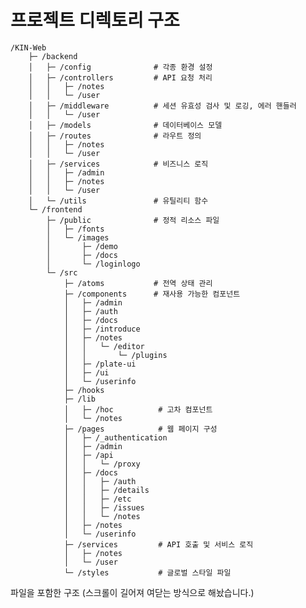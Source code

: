 
# 프로젝트 디렉토리 구조

```
/KIN-Web
    ├─ /backend
    │   ├─ /config              # 각종 환경 설정
    │   ├─ /controllers         # API 요청 처리
    │   │   ├─ /notes
    │   │   └─ /user
    │   ├─ /middleware          # 세션 유효성 검사 및 로깅, 에러 핸들러
    │   │   └─ /user
    │   ├─ /models              # 데이터베이스 모델
    │   ├─ /routes              # 라우트 정의
    │   │   ├─ /notes
    │   │   └─ /user
    │   ├─ /services            # 비즈니스 로직
    │   │   ├─ /admin
    │   │   ├─ /notes
    │   │   └─ /user
    │   └─ /utils               # 유틸리티 함수
    └─ /frontend
        ├─ /public              # 정적 리소스 파일
        │   ├─ /fonts
        │   └─ /images
        │       ├─ /demo
        │       ├─ /docs
        │       └─ /loginlogo
        └─ /src
            ├─ /atoms           # 전역 상태 관리
            ├─ /components      # 재사용 가능한 컴포넌트
            │   ├─ /admin
            │   ├─ /auth
            │   ├─ /docs
            │   ├─ /introduce
            │   ├─ /notes
            │   │   └─ /editor
            │   │       └─ /plugins
            │   ├─ /plate-ui
            │   ├─ /ui
            │   └─ /userinfo
            ├─ /hooks
            ├─ /lib
            │   ├─ /hoc          # 고차 컴포넌트
            │   └─ /notes
            ├─ /pages            # 웹 페이지 구성
            │   ├─ /_authentication
            │   ├─ /admin
            │   ├─ /api
            │   │   └─ /proxy
            │   ├─ /docs
            │   │   ├─ /auth
            │   │   ├─ /details
            │   │   ├─ /etc
            │   │   ├─ /issues
            │   │   └─ /notes
            │   ├─ /notes
            │   └─ /userinfo
            ├─ /services         # API 호출 및 서비스 로직
            │   ├─ /notes
            │   └─ /user
            └─ /styles           # 글로벌 스타일 파일
```

<div className="flex my-5 justify-center grid-cols-3 gap-3">
  <RenderTreeComponent/>
</div>
<div className="flex justify-center">
  <span className="text-lg font-semibold">파일을 포함한 구조 </span> (스크롤이 길어져 여닫는 방식으로 해놨습니다.)
</div>
